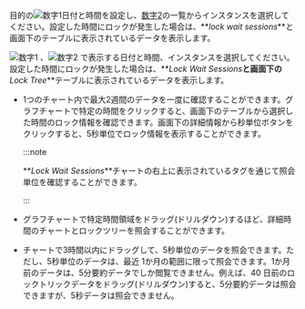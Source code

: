 <ProdImg img='db-locktress-basic.png' desc='ロックツリー' />

<Xclude product='postgresql,mysql'>

目的の![数字1](/img/number-01.png)日付と時間を設定し、[数字2](/img/number-02.png)の一覧からインスタンスを選択してください。設定した時間にロックが発生した場合は、**_lock wait sessions_**と画面下のテーブルに表示されているデータを表示します。

</Xclude>

<InDoc product='postgresql,mysql'>

![数字1](/img/number-01.png) <Cmdname sid="time" className="uitext" />、![数字2](/img/number-02.png) <Cmdname sid="instance" className="uitext" />で表示する日付と時間、インスタンスを選択してください。設定した時間にロックが発生した場合は、**_Lock Wait Sessions_**と画面下の**_Lock Tree_**テーブルに表示されているデータを表示します。

-   1つのチャート内で最大2週間のデータを一度に確認することができます。グラフチャートで特定の時間をクリックすると、画面下のテーブルから選択した時間のロック情報を確認できます。画面下の詳細情報から秒単位ボタンをクリックすると、5秒単位でロック情報を表示することができます。

    :::note

    **_Lock Wait Sessions_**チャートの右上に表示されているタグを通じて照会単位を確認することができます。

    :::

-   グラフチャートで特定時間領域をドラッグ(ドリルダウン)するほど、詳細時間のチャートとロックツリーを照会することができます。

-   チャートで3時間以内にドラッグして、5秒単位のデータを照会できます。ただし、5秒単位のデータは、最近 1か月の範囲に限って照会できます。1か月前のデータは、5分要約データでしか閲覧できません。例えば、40 日前のロックトリックデータをドラッグ(ドリルダウン)すると、5分要約データは照会できますが、5秒データは照会できません。

</InDoc>
